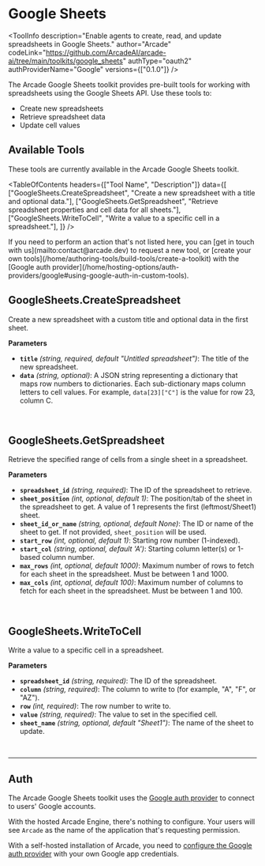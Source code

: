 # Google Sheets


<ToolInfo
  description="Enable agents to create, read, and update spreadsheets in Google Sheets."
  author="Arcade"
  codeLink="https://github.com/ArcadeAI/arcade-ai/tree/main/toolkits/google_sheets"
  authType="oauth2"
  authProviderName="Google"
  versions={["0.1.0"]}
/>

<Badges repo="arcadeai/arcade_google_sheets" />

The Arcade Google Sheets toolkit provides pre-built tools for working with spreadsheets using the Google Sheets API. Use these tools to:

- Create new spreadsheets
- Retrieve spreadsheet data
- Update cell values

## Available Tools

These tools are currently available in the Arcade Google Sheets toolkit.

<TableOfContents
  headers={["Tool Name", "Description"]}
  data={[
    ["GoogleSheets.CreateSpreadsheet", "Create a new spreadsheet with a title and optional data."],
    ["GoogleSheets.GetSpreadsheet", "Retrieve spreadsheet properties and cell data for all sheets."],
    ["GoogleSheets.WriteToCell", "Write a value to a specific cell in a spreadsheet."],
  ]}
/>

<Tip>
  If you need to perform an action that's not listed here, you can [get in touch
  with us](mailto:contact@arcade.dev) to request a new tool, or [create your
  own tools](/home/authoring-tools/build-tools/create-a-toolkit) with the [Google auth
  provider](/home/hosting-options/auth-providers/google#using-google-auth-in-custom-tools).
</Tip>

## GoogleSheets.CreateSpreadsheet

Create a new spreadsheet with a custom title and optional data in the first sheet.

**Parameters**

- **`title`** _(string, required, default "Untitled spreadsheet")_: The title of the new spreadsheet.
- **`data`** _(string, optional)_: A JSON string representing a dictionary that maps row numbers to dictionaries. Each sub-dictionary maps column letters to cell values. For example, `data[23]["C"]` is the value for row 23, column C.

<br />
<TabbedCodeBlock
  tabs={[
    {
      label: "Call the Tool with User Authorization",
      content: {
        Python: [
          "/examples/integrations/toolkits/google/sheets/create_spreadsheet_example_call_tool.py",
        ],
        JavaScript: ["/examples/integrations/toolkits/google/sheets/create_spreadsheet_example_call_tool.js"],
      },
    }
  ]}
/>

## GoogleSheets.GetSpreadsheet

Retrieve the specified range of cells from a single sheet in a spreadsheet.

**Parameters**

- **`spreadsheet_id`** _(string, required)_: The ID of the spreadsheet to retrieve.
- **`sheet_position`** _(int, optional, default 1)_: The position/tab of the sheet in the spreadsheet to get. A value of 1 represents the first (leftmost/Sheet1) sheet.
- **`sheet_id_or_name`** _(string, optional, default None)_: The ID or name of the sheet to get. If not provided, `sheet_position` will be used.
- **`start_row`** _(int, optional, default 1)_: Starting row number (1-indexed).
- **`start_col`** _(string, optional, default 'A')_: Starting column letter(s) or 1-based column number.
- **`max_rows`** _(int, optional, default 1000)_: Maximum number of rows to fetch for each sheet in the spreadsheet. Must be between 1 and 1000.
- **`max_cols`** _(int, optional, default 100)_: Maximum number of columns to fetch for each sheet in the spreadsheet. Must be between 1 and 100.

<br />
<TabbedCodeBlock
  tabs={[
    {
      label: "Call the Tool with User Authorization",
      content: {
        Python: [
          "/examples/integrations/toolkits/google/sheets/get_spreadsheet_example_call_tool.py",
        ],
        JavaScript: ["/examples/integrations/toolkits/google/sheets/get_spreadsheet_example_call_tool.js"],
      },
    }
  ]}
/>

## GoogleSheets.WriteToCell

Write a value to a specific cell in a spreadsheet.

**Parameters**

- **`spreadsheet_id`** _(string, required)_: The ID of the spreadsheet.
- **`column`** _(string, required)_: The column to write to (for example, "A", "F", or "AZ").
- **`row`** _(int, required)_: The row number to write to.
- **`value`** _(string, required)_: The value to set in the specified cell.
- **`sheet_name`** _(string, optional, default "Sheet1")_: The name of the sheet to update.

<br />
<TabbedCodeBlock
  tabs={[
    {
      label: "Call the Tool with User Authorization",
      content: {
        Python: [
          "/examples/integrations/toolkits/google/sheets/write_to_cell_example_call_tool.py",
        ],
        JavaScript: ["/examples/integrations/toolkits/google/sheets/write_to_cell_example_call_tool.js"],
      },
    }
  ]}
/>

---

## Auth

The Arcade Google Sheets toolkit uses the [Google auth provider](/home/hosting-options/auth-providers/google) to connect to users' Google accounts.

With the hosted Arcade Engine, there's nothing to configure. Your users will see `Arcade` as the name of the application that's requesting permission.

With a self-hosted installation of Arcade, you need to [configure the Google auth provider](/home/hosting-options/auth-providers/google#configuring-google-auth) with your own Google app credentials.

<ToolFooter pipPackageName="arcade_google_sheets" />
